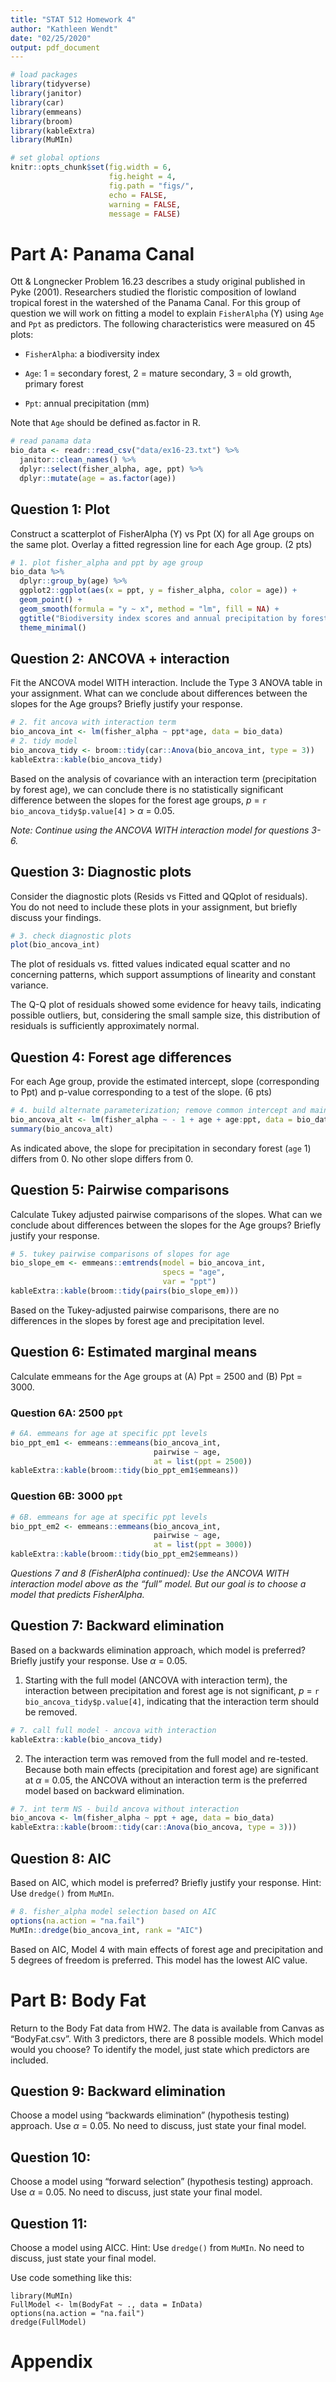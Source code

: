 ```yaml
---
title: "STAT 512 Homework 4"
author: "Kathleen Wendt"
date: "02/25/2020"
output: pdf_document
---
```


```r
# load packages
library(tidyverse)
library(janitor)
library(car)
library(emmeans)
library(broom)
library(kableExtra)
library(MuMIn)
```

```r
# set global options
knitr::opts_chunk$set(fig.width = 6, 
                      fig.height = 4, 
                      fig.path = "figs/",
                      echo = FALSE, 
                      warning = FALSE, 
                      message = FALSE)
```

# Part A: Panama Canal

Ott & Longnecker Problem 16.23 describes a study original published in Pyke (2001). Researchers studied the floristic composition of lowland tropical forest in the watershed of the Panama Canal. For this group of question we will work on fitting a model to explain `FisherAlpha` (Y) using `Age` and `Ppt` as predictors. The following characteristics were measured on 45 plots:

- `FisherAlpha`: a biodiversity index

- `Age`: 1 = secondary forest, 2 = mature secondary, 3 = old growth, primary forest

- `Ppt`: annual precipitation (mm)

Note that `Age` should be defined as.factor in R.

```r
# read panama data
bio_data <- readr::read_csv("data/ex16-23.txt") %>% 
  janitor::clean_names() %>% 
  dplyr::select(fisher_alpha, age, ppt) %>% 
  dplyr::mutate(age = as.factor(age))
```

## Question 1: Plot

Construct a scatterplot of FisherAlpha (Y) vs Ppt (X) for all Age groups on the same plot. Overlay a fitted regression line for each Age group. (2 pts)

```r
# 1. plot fisher_alpha and ppt by age group
bio_data %>% 
  dplyr::group_by(age) %>% 
  ggplot2::ggplot(aes(x = ppt, y = fisher_alpha, color = age)) +
  geom_point() +
  geom_smooth(formula = "y ~ x", method = "lm", fill = NA) +
  ggtitle("Biodiversity index scores and annual precipitation by forest age") +
  theme_minimal()
```

## Question 2: ANCOVA + interaction

Fit the ANCOVA model WITH interaction. Include the Type 3 ANOVA table in your assignment. What can we conclude about differences between the slopes for the Age groups? Briefly justify your response.

```r
# 2. fit ancova with interaction term
bio_ancova_int <- lm(fisher_alpha ~ ppt*age, data = bio_data)
# 2. tidy model
bio_ancova_tidy <- broom::tidy(car::Anova(bio_ancova_int, type = 3))
kableExtra::kable(bio_ancova_tidy)
```

Based on the analysis of covariance with an interaction term (precipitation by forest age), we can conclude there is no statistically significant difference between the slopes for the forest age groups, _p_ = `r bio_ancova_tidy$p.value[4]` > $\alpha$ = 0.05.

_Note: Continue using the ANCOVA WITH interaction model for questions 3-6._

## Question 3: Diagnostic plots

Consider the diagnostic plots (Resids vs Fitted and QQplot of residuals). You do not need to include these plots in your assignment, but briefly discuss your findings.

```r
# 3. check diagnostic plots
plot(bio_ancova_int)
```

The plot of residuals vs. fitted values indicated equal scatter and no concerning patterns, which support assumptions of linearity and constant variance.

The Q-Q plot of residuals showed some evidence for heavy tails, indicating possible outliers, but, considering the small sample size, this distribution of residuals is sufficiently approximately normal.

## Question 4: Forest age differences

For each Age group, provide the estimated intercept, slope (corresponding to Ppt) and p-value corresponding to a test of the slope. (6 pts)

```r
# 4. build alternate parameterization; remove common intercept and main effects
bio_ancova_alt <- lm(fisher_alpha ~ - 1 + age + age:ppt, data = bio_data)
summary(bio_ancova_alt)
```

As indicated above, the slope for precipitation in secondary forest (`age` 1) differs from 0. No other slope differs from 0.

## Question 5: Pairwise comparisons

Calculate Tukey adjusted pairwise comparisons of the slopes. What can we conclude about differences between the slopes for the Age groups? Briefly justify your response.

```r
# 5. tukey pairwise comparisons of slopes for age
bio_slope_em <- emmeans::emtrends(model = bio_ancova_int,
                                  specs = "age",
                                  var = "ppt")
kableExtra::kable(broom::tidy(pairs(bio_slope_em)))
```

Based on the Tukey-adjusted pairwise comparisons, there are no differences in the slopes by forest age and precipitation level. 

## Question 6: Estimated marginal means

Calculate emmeans for the Age groups at (A) Ppt = 2500 and (B) Ppt = 3000.

### Question 6A: 2500 `ppt`

```r
# 6A. emmeans for age at specific ppt levels
bio_ppt_em1 <- emmeans::emmeans(bio_ancova_int, 
                                pairwise ~ age, 
                                at = list(ppt = 2500))
kableExtra::kable(broom::tidy(bio_ppt_em1$emmeans))
```

### Question 6B: 3000 `ppt`

```r
# 6B. emmeans for age at specific ppt levels
bio_ppt_em2 <- emmeans::emmeans(bio_ancova_int, 
                                pairwise ~ age, 
                                at = list(ppt = 3000))
kableExtra::kable(broom::tidy(bio_ppt_em2$emmeans))
```

_Questions 7 and 8 (FisherAlpha continued): Use the ANCOVA WITH interaction model above as the “full” model. But our goal is to choose a model that predicts FisherAlpha._

## Question 7: Backward elimination

Based on a backwards elimination approach, which model is preferred? Briefly justify your response. Use $\alpha$ = 0.05.

1. Starting with the full model (ANCOVA with interaction term), the interaction between precipitation and forest age is not significant, _p_ = `r bio_ancova_tidy$p.value[4]`, indicating that the interaction term should be removed.

```r
# 7. call full model - ancova with interaction
kableExtra::kable(bio_ancova_tidy)
```

2. The interaction term was removed from the full model and re-tested. Because both main effects (precipitation and forest age) are significant at $\alpha$ = 0.05, the ANCOVA without an interaction term is the preferred model based on backward elimination.

```r
# 7. int term NS - build ancova without interaction
bio_ancova <- lm(fisher_alpha ~ ppt + age, data = bio_data)
kableExtra::kable(broom::tidy(car::Anova(bio_ancova, type = 3)))
```

## Question 8: AIC

Based on AIC, which model is preferred? Briefly justify your response.
Hint: Use `dredge()` from `MuMIn`. 

```r
# 8. fisher_alpha model selection based on AIC
options(na.action = "na.fail")
MuMIn::dredge(bio_ancova_int, rank = "AIC")
```

Based on AIC, Model 4 with main effects of forest age and precipitation and 5 degrees of freedom is preferred. This model has the lowest AIC value.

# Part B: Body Fat

Return to the Body Fat data from HW2. The data is available from Canvas as “BodyFat.csv”. With 3 predictors, there are 8 possible models. Which model would you choose? To identify the model, just state which predictors are included.

## Question 9: Backward elimination

Choose a model using “backwards elimination” (hypothesis testing) approach. Use $\alpha$ = 0.05. No need to discuss, just state your final model.

## Question 10:

Choose a model using “forward selection” (hypothesis testing) approach. Use $\alpha$ = 0.05. No need to discuss, just state your final model.

## Question 11:

Choose a model using AICC. Hint: Use `dredge()` from `MuMIn`. No need to discuss, just state your final model.

Use code something like this:

```
library(MuMIn)
FullModel <- lm(BodyFat ~ ., data = InData)
options(na.action = "na.fail")
dredge(FullModel)
```

\newpage

# Appendix

```r
```
